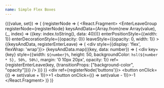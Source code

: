 ```yaml
---
name: Simple Flex Boxes
---
```



<Value initial={1}>{({value, set}) => (
  <FlipGroup noAnimationOnMount changeKey={value} durationMs={1500}>{registerNode => (
    <React.Fragment>
      <EnterLeaveGroup
        registerNode={registerNode}
        keysAndData={Array.from(new Array(value), (_, index) => ({key: index.toString(), data: 40}))}
        enterPositionStyle={{width: 1}}
        enterDecorationStyle={{opacity: 0}}
        leaveStyle={{opacity: 0, width: 1}}
      >{(keysAndData, registerEnterLeave) => (
        <div style={{display: 'flex', flexWrap: 'wrap'}}>
          {keysAndData.map(({key, data: number}) => (
            <div
              key={key}
              style={{width: `${number}%`, height: 50, backgroundColor: `hsl(${number * 5}, 50%, 50%)`, margin: '0 10px 20px', opacity: 1}}
              ref={registerEnterLeave(key, {transitionProps: ["background-color", "opacity"]})}
            />
          ))}
        </div>
      )}</EnterLeaveGroup>
      <div ref={registerNode('buttons')}>
        <button onClick={() => set(value + 1)}>+1</button>
        <button onClick={() => set(value - 1)}>-1</button>
      </div>
    </React.Fragment>
  )}</FlipGroup>
)}</Value>
